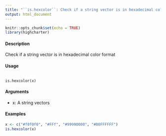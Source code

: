 ---
title: "``is.hexcolor``: Check if a string vector is in hexadecimal color format"
output: html_document
---

```{r setup, include=FALSE}

knitr::opts_chunk$set(echo = TRUE)
library(highcharter)
```


#### Description 

Check if a string vector is in hexadecimal color format

#### Usage
<pre><code>
is.hexcolor(x)
</code></pre>

#### Arguments 
* x: A string vectors

#### Examples
```{r}
x <- c("#f0f0f0", "#FFf", "#99990000", "#00FFFFFF")
is.hexcolor(x)
```
